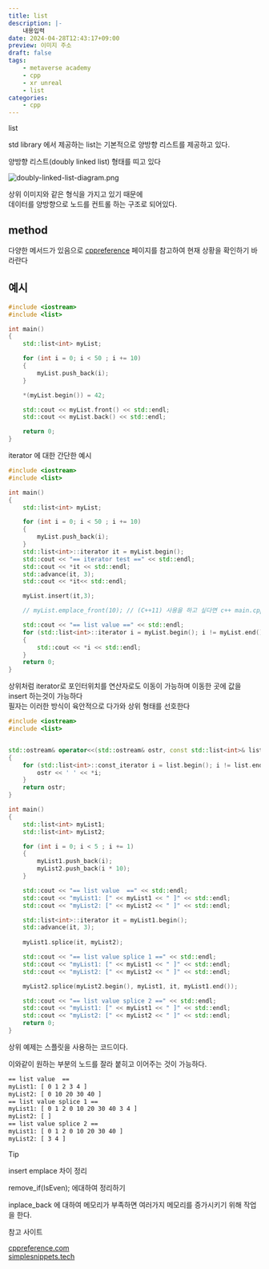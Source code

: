 ```yaml
---
title: list
description: |-
    내용입력
date: 2024-04-28T12:43:17+09:00
preview: 이미지 주소
draft: false
tags:
    - metaverse academy
    - cpp
    - xr unreal
    - list
categories:
    - cpp
---
```


list

std library 에서 제공하는 list는 기본적으로 양방향 리스트를 제공하고 있다.

양방향 리스트(doubly linked list) 형태를 띠고 있다

![doubly-linked-list-diagram.png](./assets/doubly-linked-list-diagram.png)


상위 이미지와 같은 형식을 가지고 있기 때문에\
데이터를 양방향으로 노드를 컨트롤 하는 구조로 되어있다.

## method

다양한 메서드가 있음으로 [cppreference](https://en.cppreference.com/w/cpp/container/list) 페이지를 참고하여 현재 상황을 확인하기 바라란다


## 예시

```cpp filename="main.cpp"
#include <iostream>
#include <list>

int main()
{
    std::list<int> myList;

    for (int i = 0; i < 50 ; i += 10)
    {
        myList.push_back(i);
    }

    *(myList.begin()) = 42;

    std::cout << myList.front() << std::endl;
    std::cout << myList.back() << std::endl;

    return 0;
}
```

iterator 에 대한 간단한 예시

```cpp filename="main.cpp"
#include <iostream>
#include <list>

int main()
{
    std::list<int> myList;

    for (int i = 0; i < 50 ; i += 10)
    {
        myList.push_back(i);
    }
    std::list<int>::iterator it = myList.begin();
    std::cout << "== iterator test ==" << std::endl;
    std::cout << *it << std::endl;
    std::advance(it, 3);
    std::cout << *it<< std::endl;

    myList.insert(it,3);

    // myList.emplace_front(10); // (C++11) 사용을 하고 싶다면 c++ main.cpp -std=c++11 -stdlib=libc++ 로 11 버전을 컴파일하라

    std::cout << "== list value ==" << std::endl;
    for (std::list<int>::iterator i = myList.begin(); i != myList.end(); i++)
    {
        std::cout << *i << std::endl;
    }
    return 0;
}
```
상위처럼 iterator로 포인터위치를 연산자로도 이동이 가능하며 이동한 곳에 값을 insert 하는것이 가능하다\
필자는 이러한 방식이 육안적으로 다가와 상위 형태를 선호한다

```cpp filename="main.cpp"
#include <iostream>
#include <list>


std::ostream& operator<<(std::ostream& ostr, const std::list<int>& list)
{
    for (std::list<int>::const_iterator i = list.begin(); i != list.end(); i++){
        ostr << ' ' << *i;
    }
    return ostr;
}

int main()
{
    std::list<int> myList1;
    std::list<int> myList2;

    for (int i = 0; i < 5 ; i += 1)
    {
        myList1.push_back(i);
        myList2.push_back(i * 10);
    }

    std::cout << "== list value  ==" << std::endl;
    std::cout << "myList1: [" << myList1 << " ]" << std::endl;
    std::cout << "myList2: [" << myList2 << " ]" << std::endl;

    std::list<int>::iterator it = myList1.begin();
    std::advance(it, 3);
    
    myList1.splice(it, myList2);

    std::cout << "== list value splice 1 ==" << std::endl;
    std::cout << "myList1: [" << myList1 << " ]" << std::endl;
    std::cout << "myList2: [" << myList2 << " ]" << std::endl;

    myList2.splice(myList2.begin(), myList1, it, myList1.end());

    std::cout << "== list value splice 2 ==" << std::endl;
    std::cout << "myList1: [" << myList1 << " ]" << std::endl;
    std::cout << "myList2: [" << myList2 << " ]" << std::endl;
    return 0;
}
```
상위 예제는 스플릿을 사용하는 코드이다.

이와같이 원하는 부분의 노드를 잘라 붙히고 이어주는 것이 가능하다.

```txt filename="output"
== list value  ==
myList1: [ 0 1 2 3 4 ]
myList2: [ 0 10 20 30 40 ]
== list value splice 1 ==
myList1: [ 0 1 2 0 10 20 30 40 3 4 ]
myList2: [ ]
== list value splice 2 ==
myList1: [ 0 1 2 0 10 20 30 40 ]
myList2: [ 3 4 ]
```

> [!TIP]
> insert emplace 차이 정리


remove_if(IsEven); 에대하여 정리하기

inplace_back 에 대하여 메모리가 부족하면 여러가지 메모리를 증가시키기 위해 작업을 한다.

참고 사이트

[cppreference.com](https://en.cppreference.com/w/cpp/container/list)\
[simplesnippets.tech](https://simplesnippets.tech/doubly-linked-list-data-structure-all-operations-c-program-to-implement-doubly-linked-list/)
